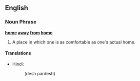 ==English==

===Noun Phrase===
'''[[home]] [[away]] [[from]] [[home]]'''

# {{idiom}} A place in which one is as comfortable as one's actual home.


====Translations====
*Hindi:
*:(desh pardesh)